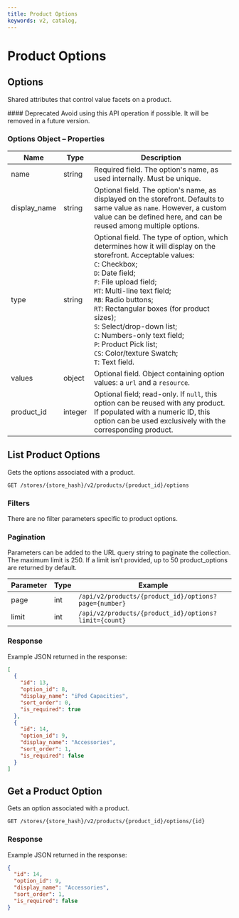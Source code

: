 ```yaml
---
title: Product Options
keywords: v2, catalog, 
---
```


# Product Options

## Options 

Shared attributes that control value facets on a product.

<Callout type="warning">
  #### Deprecated
  Avoid using this API operation if possible. It will be removed in a future version.
</Callout>

### Options Object – Properties 

| Name | Type | Description |
|-|-|-|
| name | string | Required field. The option's name, as used internally. Must be unique. |
| display_name | string | Optional field. The option's name, as displayed on the storefront. Defaults to same value as `name`. However, a custom value can be defined here, and can be reused among multiple options. |
| type | string | Optional field. The type of option, which determines how it will display on the storefront. Acceptable values: <br /> `C`: Checkbox; <br />`D`: Date field; <br />`F`: File upload field; <br />`MT`: Multi-line text field; <br />`RB`: Radio buttons; <br />`RT`: Rectangular boxes (for product sizes); <br />`S`: Select/drop-down list; <br />`C`: Numbers-only text field; <br />`P`: Product Pick list; <br />`CS`: Color/texture Swatch; <br />`T`: Text field.  |
| values | object | Optional field. Object containing option values: a `url` and a `resource`. |
| product_id | integer | Optional field; read-only. If `null`, this option can be reused with any product. If populated with a numeric ID, this option can be used exclusively with the corresponding product. |

## List Product Options 

Gets the options associated with a product.

`GET /stores/{store_hash}/v2/products/{product_id}/options`

### Filters 

There are no filter parameters specific to product options. 

### Pagination 

Parameters can be added to the URL query string to paginate the collection. The maximum limit is 250. If a limit isn’t provided, up to 50 product_options are returned by default.

| Parameter | Type | Example |
|-|-|-|
| page | int | `/api/v2/products/{product_id}/options?page={number}` |
| limit | int | `/api/v2/products/{product_id}/options?limit={count}` |

### Response 

Example JSON returned in the response:

```json showLineNumbers copy
[
  {
    "id": 13,
    "option_id": 8,
    "display_name": "iPod Capacities",
    "sort_order": 0,
    "is_required": true
  },
  {
    "id": 14,
    "option_id": 9,
    "display_name": "Accessories",
    "sort_order": 1,
    "is_required": false
  }
]
```

## Get a Product Option 

Gets an option associated with a product.

`GET /stores/{store_hash}/v2/products/{product_id}/options/{id}`

### Response 

Example JSON returned in the response:

```json showLineNumbers copy
{
  "id": 14,
  "option_id": 9,
  "display_name": "Accessories",
  "sort_order": 1,
  "is_required": false
}
```
